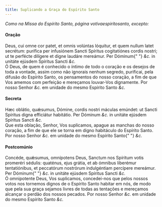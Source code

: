 ```yaml
---
title: Suplicando a Graça do Espírito Santo
---
```


<em>Como na Missa do Espírito Santo, página votivaespiritosanto, excepto:</em>

<h4 class="text-center">Oração</h4>
<div class="container-fluid">
  <div class="row">
    <div class="col-6 dropcaps text-justify">
      Deus, cui omne cor patet, et omnis volúntas lóquitur, et quem nullum latet
      secrétum: purífica per infusiónem Sancti Spíritus cogitatiónes cordis
      nostri; ut te perfécte dilígere et digne laudáre mereámur. Per Dóminum{" "}
      <em>&c.</em> in unitáte ejúsdem Spíritus Sancti <em>&c.</em>
    </div>
    <div class="col-6 dropcaps text-justify">
      Ó Deus, de quem é conhecido o íntimo de todo o coração e os desejos de
      toda a vontade, assim como não ignorais nenhum segredo, purificai, pela
      difusão do Espírito Santo, os pensamentos do nosso coração, a fim de que
      Vos amemos com perfeição e mereçamos louvar-Vos dignamente. Por nosso
      Senhor <em>&c.</em> em unidade do mesmo Espírito Santo <em>&c.</em>
    </div>
  </div>
</div>

<h4 class="text-center">Secreta</h4>
<div class="container-fluid">
  <div class="row">
    <div class="col-6 dropcaps text-justify">
      Hæc oblátio, quǽsumus, Dómine, cordis nostri máculas emúndet: ut Sancti
      Spíritus digna efficiátur habitátio. Per Dóminum <em>&c.</em> in unitáte
      ejúsdem Spíritus Sancti <em>&c.</em>
    </div>
    <div class="col-6 dropcaps text-justify">
      Que esta oblação, Senhor, Vos suplicamos, apague as manchas do nosso
      coração, a fim de que ele se torna em digno habitáculo do Espírito Santo.
      Por nosso Senhor <em>&c.</em> em unidade do mesmo Espírito Santo{" "}
      <em>&c.</em>
    </div>
  </div>
</div>

<h4 class="text-center">Postcomúnio</h4>
<div class="container-fluid">
  <div class="row">
    <div class="col-6 dropcaps text-justify">
      Concéde, quǽsumus, omnípotens Deus, Sanctum nos Spíritum votis promeréri
      sédulis: quaténus, ejus grátia, et ab ómnibus liberémur tentatiónibus, et
      peccatórum nostrórum indulgéntiam percípere mereámur. Per Dóminum{" "}
      <em>&c.</em> in unitáte ejúsdem Spíritus Sancti <em>&c.</em>
    </div>
    <div class="col-6 dropcaps text-justify">
      Ó omnipotente Deus, Vos suplicamos, concedei-nos que pelos nossos votos
      nos tornemos dignos de o Espírito Santo habitar em nós, de modo que pela
      sua graça sejamos livres de todas as tentações e mereçamos alcançar o
      perdão dos nossos pecados. Por nosso Senhor <em>&c.</em> em unidade do
      mesmo Espírito Santo <em>&c.</em>
    </div>
  </div>
</div>
